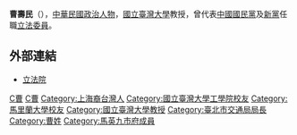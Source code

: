 {{Infobox_officeholder
| name = 曹壽民
| image name =
| width = 
| now = 中華民國政治人士 
| period = 
| sex = 男 
| party = {{Kmt}}（{{np}}背書）
| Native place = [[上海市|上海市]]
| nationality  = {{ROC}}
| date of birth = {{birth date and age|1951|4|18}}
| place of birth = {{TWN}}
| educate = 
*美國馬里蘭大學博士
| past = 
*臺北市政府交通局局長<br><span style="color: blue;">(1999年－)</span>
*消費者文教基金會董事 
*台灣大學土木工程學系教授
*立法院（第六屆）委員<br><span style="color: blue;">（2005年－2007年7月9日）</span>
*中興工程顧問有限公司董事長
}}
'''曹壽民'''（{{bd|1951年|4月18日|catIdx=T}}），[[中華民國|中華民國]][[政治人物|政治人物]]，[[國立臺灣大學|國立臺灣大學]]教授，曾代表[[中國國民黨|中國國民黨]]及[[新黨|新黨]]任職[[立法委員|立法委員]]。

==外部連結==
*[http://www.ly.gov.tw/ly/01_introduce/0103_leg/leg_main/leg_ver01_01.jsp?ItemNO=01030100&lgno=00116&stage=6 立法院] {{Wayback|url=http://www.ly.gov.tw/ly/01_introduce/0103_leg/leg_main/leg_ver01_01.jsp?ItemNO=01030100&lgno=00116&stage=6 |date=20061212065505 }}
{{TW-poli-bio-stub}}
{{第6屆中華民國立法委員}}
[[Category:第六屆立法院立法委員|C曹]]
[[Category:中國國民黨黨員|C曹]]
[[Category:上海裔台灣人|Category:上海裔台灣人]]
[[Category:國立臺灣大學工學院校友|Category:國立臺灣大學工學院校友]]
[[Category:馬里蘭大學校友|Category:馬里蘭大學校友]]
[[Category:國立臺灣大學教授|Category:國立臺灣大學教授]]
[[Category:臺北市交通局局長|Category:臺北市交通局局長]]
[[Category:曹姓|Category:曹姓]]
[[Category:馬英九市府成員|Category:馬英九市府成員]]